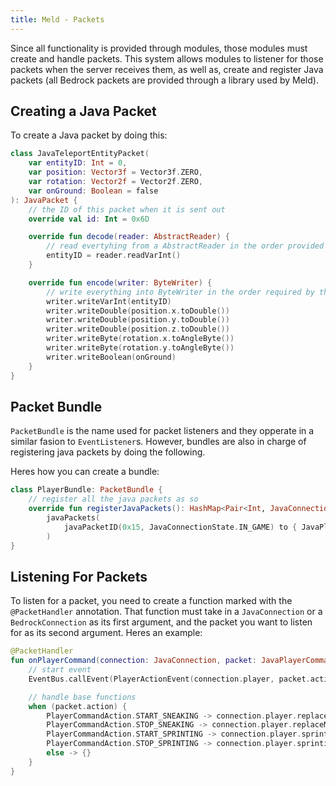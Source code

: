 ```yaml
---
title: Meld - Packets
---
```

Since all functionality is provided through modules, those modules must create and handle packets.  This system allows modules to listener for those packets when the server receives them, as well as, create and register Java packets (all Bedrock packets are provided through a library used by Meld).

## Creating a Java Packet
To create a Java packet by doing this:

```kotlin
class JavaTeleportEntityPacket(
    var entityID: Int = 0,
    var position: Vector3f = Vector3f.ZERO,
    var rotation: Vector2f = Vector2f.ZERO,
    var onGround: Boolean = false
): JavaPacket {
    // the ID of this packet when it is sent out
    override val id: Int = 0x6D

    override fun decode(reader: AbstractReader) {
        // read evertyhing from a AbstractReader in the order provided by the protocol
        entityID = reader.readVarInt()
    }

    override fun encode(writer: ByteWriter) {
        // write everything into ByteWriter in the order required by the protocol
        writer.writeVarInt(entityID)
        writer.writeDouble(position.x.toDouble())
        writer.writeDouble(position.y.toDouble())
        writer.writeDouble(position.z.toDouble())
        writer.writeByte(rotation.x.toAngleByte())
        writer.writeByte(rotation.y.toAngleByte())
        writer.writeBoolean(onGround)
    }
}
```

## Packet Bundle
`PacketBundle` is the name used for packet listeners and they opperate in a similar fasion to `EventListener`s.  However, bundles are also in charge of registering java packets by doing the following.

Heres how you can create a bundle:
```kotlin
class PlayerBundle: PacketBundle {
    // register all the java packets as so
    override fun registerJavaPackets(): HashMap<Pair<Int, JavaConnectionState>, () -> JavaPacket> =
        javaPackets(
            javaPacketID(0x15, JavaConnectionState.IN_GAME) to { JavaPlayKeepAlivePacket() },
        )
}
```

## Listening For Packets
To listen for a packet, you need to create a function marked with the `@PacketHandler` annotation.  That function must take in a `JavaConnection` or a `BedrockConnection` as its first argument, and the packet you want to listen for as its second argument.  Heres an example:
```kotlin
@PacketHandler
fun onPlayerCommand(connection: JavaConnection, packet: JavaPlayerCommandPacket) {
    // start event
    EventBus.callEvent(PlayerActionEvent(connection.player, packet.action, packet.entityID, packet.jumpBoost))

    // handle base functions
    when (packet.action) {
        PlayerCommandAction.START_SNEAKING -> connection.player.replaceMetadataAtIndex(6, metaPose(6, Pose.SNEAKING))  //sneaking = true
        PlayerCommandAction.STOP_SNEAKING -> connection.player.replaceMetadataAtIndex(6, metaPose(6, Pose.STANDING))  //.sneaking = false
        PlayerCommandAction.START_SPRINTING -> connection.player.sprinting = true
        PlayerCommandAction.STOP_SPRINTING -> connection.player.sprinting = false
        else -> {}
    }
}
```
